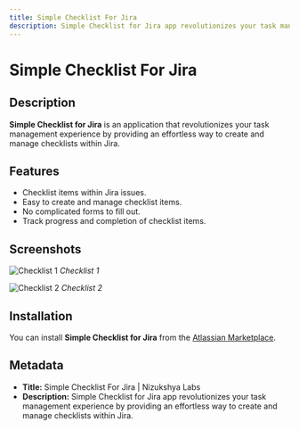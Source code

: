 ```yaml
---
title: Simple Checklist For Jira
description: Simple Checklist for Jira app revolutionizes your task management experience by providing an effortless way to create and manage checklists within Jira.
---
```


# Simple Checklist For Jira

## Description

**Simple Checklist for Jira** is an application that revolutionizes your task management experience by providing an effortless way to create and manage checklists within Jira.

## Features

- Checklist items within Jira issues.
- Easy to create and manage checklist items.
- No complicated forms to fill out.
- Track progress and completion of checklist items.

## Screenshots

![Checklist 1](https://nizukshya.com/simple-checklist/app-checklist.jpg)
*Checklist 1*

![Checklist 2](https://nizukshya.com/simple-checklist/app-checklist-2.png)
*Checklist 2*

## Installation

You can install **Simple Checklist for Jira** from the [Atlassian Marketplace](https://marketplace.atlassian.com/apps/1231675/simple-checklist-for-jira?hosting=cloud&tab=overview).

## Metadata

- **Title:** Simple Checklist For Jira | Nizukshya Labs
- **Description:** Simple Checklist for Jira app revolutionizes your task management experience by providing an effortless way to create and manage checklists within Jira.

